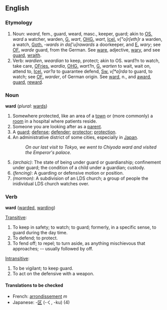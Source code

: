 ==English==

===Etymology===
#Noun: {{ang}} ''weard'', fem., guard, weard, masc., keeper, guard; akin to [[OS.]] ''ward'' a watcher, warden, [[G.]] ''wart'', [[OHG.]] ''wart'', [[Icel.]] ''v["o]r[eth]r'' a warden, a watch, [[Goth.]] ''-wards in da['u]rawards'' a doorkeeper, and [[E.]] ''wary''; see [[OF.]] ''warde'' guard, from the German.  See [[ware]], adjective, [[wary]], and see [[guard]], [[wraith]].
#Verb: {{ang}} ''wardien'', {{ang}} ''weardian'' to keep, protect; akin to OS. ward?n to watch, take care, [[OFries.]] ''wardia'', [[OHG.]] ''wart?n'', [[G.]] ''warten'' to wait, wait on, attend to, [[Icel.]] ''var?a'' to guarantee defend, [[Sw.]] ''v[*a]rda'' to guard, to watch; see [[OF.]] ''warder'', of German origin. See [[ward]], n., and [[award]], [[guard]], [[reward]].

===Noun===
'''ward''' (''plural'': [[wards]])
# Somewhere protected, like an area of a [[town]] or (more commonly) a [[room]] in a hospital where patients reside.
# Someone you are looking after as a [[parent]].
# A [[guard]]; [[defense]]; [[defender]]; [[protector]]; [[protection]].
# An administrative district of some cities, especially in [[Japan]].
#:''On our last visit to Tokyo, we went to Chiyoda ward and visited the Emperor's palace.''
#''(archaic)'': The state of being under guard or guardianship; confinement under guard; the condition of a child under a guardian; custody.
#''(fencing)'': A guarding or defensive motion or position.
#''(mormon)'': A subdivision of an LDS church; a group of people the inidividual LDS church watches over.

===Verb===
'''ward''' ([[warded]], [[warding]])

[[Transitive]]:
#To keep in safety; to watch; to guard; formerly, in a specific sense, to guard during the day time.
#To defend; to protect.
#To fend off; to repel; to turn aside, as anything mischievous that approaches; -- usually followed by off.

[[Intransitive]]:
#To be vigilant; to keep guard.
#To act on the defensive with a weapon.

====Translations to be checked====
*French: [[arrondissement]] ''m''
*Japanese: -[[区]] (-く, -ku) (4)